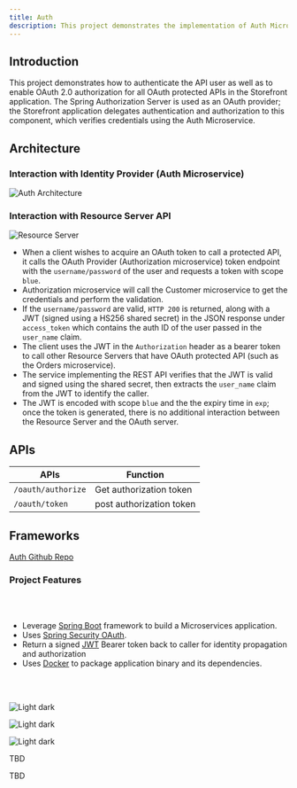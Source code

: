 ```yaml
---
title: Auth
description: This project demonstrates the implementation of Auth Microservice
---
```


## Introduction

This project demonstrates how to authenticate the API user as well as to enable OAuth 2.0 authorization for all OAuth protected APIs in the Storefront application. The Spring Authorization Server is used as an OAuth provider; the Storefront application delegates authentication and authorization to this component, which verifies credentials using the Auth Microservice.

## Architecture

### Interaction with Identity Provider (Auth Microservice)

![Auth Architecture](../../images/auth.png)

### Interaction with Resource Server API

![Resource Server](../../images/auth_orders.png)

- When a client wishes to acquire an OAuth token to call a protected API, it calls the OAuth Provider (Authorization microservice) token endpoint with the `username/password` of the user and requests a token with scope `blue`.
- Authorization microservice will call the Customer microservice to get the credentials and perform the validation.
- If the `username/password` are valid, `HTTP 200` is returned, along with a JWT (signed using a HS256 shared secret) in the JSON response under `access_token` which contains the auth ID of the user passed in the `user_name` claim.
- The client uses the JWT in the `Authorization` header as a bearer token to call other Resource Servers that have OAuth protected API (such as the Orders microservice).
- The service implementing the REST API verifies that the JWT is valid and signed using the shared secret, then extracts the `user_name` claim from the JWT to identify the caller.
- The JWT is encoded with scope `blue` and the the expiry time in `exp`; once the token is generated, there is no additional interaction between the Resource Server and the OAuth server.

## APIs

| APIs                       | Function                          |
| -------------------------- | --------------------------------- |
| `/oauth/authorize`         | Get authorization token           |
| `/oauth/token`             | post authorization token          |

## Frameworks

<Tabs>

<Tab label="SpringBoot">

[Auth Github Repo](https://github.com/ibm-garage-ref-storefront/auth-ms-spring/)

### Project Features

<br/><br/>

- Leverage [Spring Boot](https://projects.spring.io/spring-boot/) framework to build a Microservices application.
- Uses [Spring Security OAuth](https://spring.io/projects/spring-security-oauth).
- Return a signed [JWT](https://jwt.io/) Bearer token back to caller for identity propagation and authorization
- Uses [Docker](https://docs.docker.com/) to package application binary and its dependencies.

<br/><br/>

<Row>
  <Column colMd={3} colLg={4} noGutterSm>
    <ImageCard
      title="Deploy the app locally"
      titleColor="light"
      aspectRatio="1:1"
      href="https://github.com/ibm-garage-ref-storefront/auth-ms-spring/blob/master/README.md"
      actionIcon="arrowRight"
      subTitleColor="light"
      subTitle="Appsody"
      >

![Light dark](./images/local_run.jpg)

  </ImageCard>
  </Column>
  <Column colMd={3} colLg={4} noGutterSm>
    <ImageCard
      title="Deploy the app to Openshift 4.3"
      titleColor="light"
      aspectRatio="1:1"
      href="/"
      actionIcon="arrowRight"
      subTitleColor="light"
      subTitle="Appsody"
      >

![Light dark](./images/redhat_openshift.jpg)

  </ImageCard>
  </Column>
  <Column colMd={3} colLg={4} noGutterSm>
    <ImageCard
      title="Deploy the app using CP4Apps"
      titleColor="light"
      aspectRatio="1:1"
      href="/"
      actionIcon="arrowRight"
      subTitleColor="light"
      subTitle="CP4Apps"
      >

![Light dark](./images/cloud-pak-for-applications.jpg)

  </ImageCard>
  </Column>
</Row>

</Tab>

<Tab label="OpenLiberty">

TBD

</Tab>

<Tab label="Quarkus">

TBD

</Tab>

</Tabs>
